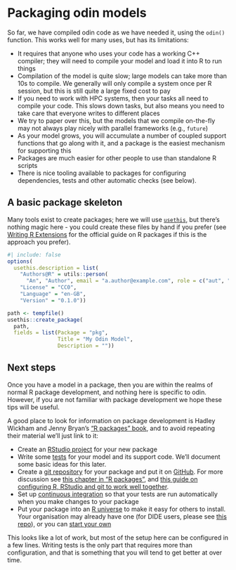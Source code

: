 # Packaging odin models

So far, we have compiled odin code as we have needed it, using the `odin()` function.  This works well for many uses, but has its limitations:

* It requires that anyone who uses your code has a working C++ compiler; they will need to compile your model and load it into R to run things
* Compilation of the model is quite slow; large models can take more than 10s to compile.  We generally will only compile a system once per R session, but this is still quite a large fixed cost to pay
* If you need to work with HPC systems, then your tasks all need to compile your code.  This slows down tasks, but also means you need to take care that everyone writes to different places
* We try to paper over this, but the models that we compile on-the-fly may not always play nicely with parallel frameworks (e.g., `future`)
* As your model grows, you will accumulate a number of coupled support functions that go along with it, and a package is the easiest mechanism for supporting this
* Packages are much easier for other people to use than standalone R scripts
* There is nice tooling available to packages for configuring dependencies, tests and other automatic checks (see below).

## A basic package skeleton

Many tools exist to create packages; here we will use [`usethis`](https://usethis.r-lib.org/), but there's nothing magic here - you could create these files by hand if you prefer (see [Writing R Extensions](https://cran.r-project.org/doc/manuals/r-release/R-exts.html) for the official guide on R packages if this is the approach you prefer).

```r
#| include: false
options(
  usethis.description = list(
    "Authors@R" = utils::person(
      "An", "Author", email = "a.author@example.com", role = c("aut", "cre")),
    "License" = "CC0",
    "Language" = "en-GB",
    "Version" = "0.1.0"))

```


```r
path <- tempfile()
usethis::create_package(
  path,
  fields = list(Package = "pkg",
                Title = "My Odin Model",
                Description = ""))

```

## Next steps

Once you have a model in a package, then you are within the realms of normal R package development, and nothing here is specific to odin.  However, if you are not familiar with package development we hope these tips will be useful.

A good place to look for information on package development is Hadley Wickham and Jenny Bryan's ["R packages" book](https://r-pkgs.org/), and to avoid repeating their material we'll just link to it:

* Create an [RStudio project](https://r-pkgs.org/workflow101.html#sec-workflow101-rstudio-projects) for your new package
* Write some [tests](https://r-pkgs.org/testing-basics.html) for your model and its support code.  We'll document some basic ideas for this later.
* Create a [git repository](https://git-scm.com/) for your package and put it on [GitHub](https://github.com/).  For more discussion see [this chapter in "R packages"](https://r-pkgs.org/software-development-practices.html#sec-sw-dev-practices-git-github), and [this guide on configuring R, RStudio and git to work well together](https://happygitwithr.com/).
* Set up [continuous integration](https://r-pkgs.org/software-development-practices.html#sec-sw-dev-practices-ci) so that your tests are run automatically when you make changes to your package
* Put your package into an [R universe](https://ropensci.org/r-universe/) to make it easy for others to install.  Your organisation may already have one (for DIDE users, please see [this repo](https://github.com/mrc-ide/mrc-ide.r-universe.dev)), or you can [start your own](https://docs.r-universe.dev/publish/set-up.html)

This looks like a lot of work, but most of the setup here can be configured in a few lines.  Writing tests is the only part that requires more than configuration, and that is something that you will tend to get better at over time.
